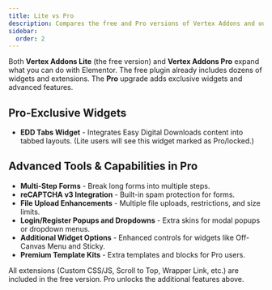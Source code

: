 ```yaml
---
title: Lite vs Pro
description: Compares the free and Pro versions of Vertex Addons and outlines the extra widgets and tools unlocked in Pro.
sidebar:
  order: 2
---
```



Both **Vertex Addons Lite** (the free version) and **Vertex Addons Pro** expand what you can do with Elementor. The free plugin already includes dozens of widgets and extensions. The **Pro** upgrade adds exclusive widgets and advanced features.

## Pro-Exclusive Widgets 
- **EDD Tabs Widget** - Integrates Easy Digital Downloads content into tabbed layouts. (Lite users will see this widget marked as Pro/locked.)

## Advanced Tools & Capabilities in Pro <Badge text="Pro" variant="success" />
- **Multi-Step Forms** - Break long forms into multiple steps.  
- **reCAPTCHA v3 Integration** - Built-in spam protection for forms.  
- **File Upload Enhancements** - Multiple file uploads, restrictions, and size limits.  
- **Login/Register Popups and Dropdowns** - Extra skins for modal popups or dropdown menus.  
- **Additional Widget Options** - Enhanced controls for widgets like Off-Canvas Menu and Sticky.  
- **Premium Template Kits** - Extra templates and blocks for Pro users.  

<Aside>All extensions (Custom CSS/JS, Scroll to Top, Wrapper Link, etc.) are included in the free version. Pro unlocks the additional features above.</Aside>
